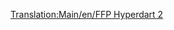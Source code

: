 [[Translation:Main/en/FFP Hyperdart 2]]{{Template:Navbox Légi járművek/Hu}}
{{Template:Repülőgépek/Hu
|Name=FFP Hiperdárda 2
|Image=[[File:en/FFPHyperdart2.png|FPP Hyperdart 2]]
|Cost=38.964 (77,928)
|Speed=2,330 km/h (1,448 MPH)
|Annual=4.500 (9,000)
|Designed=2031
|Lifespan=25
|Capacity=85 utas és 45 csomag levél
|Description=Fiktív, futurisztikus repülőgép, a Sud Aviation SE-310 Caravelle ihlette talán (a játékban: FFP Légidárda)|Real-life=--
}}